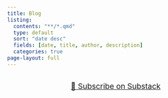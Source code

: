 ```yaml
---
title: Blog
listing:
  contents: "**/*.qmd"
  type: default
  sort: "date desc"
  fields: [date, title, author, description]
  categories: true
page-layout: full
---
```


<div style="text-align: center; margin: 2rem 0;">
  <a href="https://safenlp.substack.com" class="btn btn-primary" target="_blank" style="padding: 0.75rem 1.5rem; font-size: 1.1rem;">
    📖 Subscribe on Substack
  </a>
</div>
<!-- <style> -->
<!--   body { -->
<!--   background-image: url('images/chalkboard_sm.jpg'); -->
<!--   background-size: cover; -->
<!--   background-repeat: no-repeat; -->
<!-- } -->

<!-- </style> -->